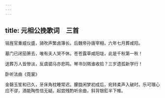 ```yaml
---
---
---
```

title: 元相公挽歌词　三首
---



铭旌官重威仪盛，骑吹声繁卤簿长。后魏帝孙唐宰相，六年七月葬咸阳。

墓门已闭笳箫去，唯有夫人哭不休。苍苍露草咸阳垅，此是千秋第一秋！

送葬万人皆惨淡，反虞驷马亦悲鸣。琴书剑珮谁收拾？三岁遗孤新学行！

卧听法曲《霓裳》

金磬玉笙和已久，牙床角枕睡常迟。朦胧闲梦初成后，宛转柔声入破时。乐可理心应不谬，酒能陶性信无疑。起尝残酌听余曲，斜背银釭半下帷。